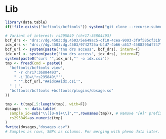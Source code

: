 # Lib
```r
library(data.table)
if(!file.exists("bcftools/bcftools")) system("git clone --recurse-submodules https://github.com/samtools/htslib.git; git clone https://github.com/samtools/bcftools.git; cd bcftools; make")
```

```r
# Variant of interest: rs295849 (chr17:36804493)
bcf_drs <- "drs://dg.4503:dg.4503/5e649ac5-cf10-4cea-9003-3f9f585cf31b"
idx_drs <- "drs://dg.4503:dg.4503/9742725a-b4d7-4b66-a517-4588295df747"
bcf_url <- system(paste("tnu drs access", bcf_drs), intern=T)
idx_url <- system(paste("tnu drs access", idx_drs), intern=T)
system(paste0("curl '",idx_url,"' -o idx.csi"))
tmp <- fread(cmd = paste0(
  "bcftools/bcftools view",
    " -r chr17:36804493",
    " -i'ID=\"rs295849\"'",
    " '",bcf_url,"##idx##idx.csi'",
  " | ",
  "bcftools/bcftools +bcftools/plugins/dosage.so"
))

tmp <- t(tmp[,5:length(tmp), with=F])
dosages  <- data.table(
  sample_id=sub("\\[[0-9]+\\]","",rownames(tmp)), # Remove "[#]" prefix from each name, strange artifact of bcftools dosage output
  rs295849=as.numeric(tmp)
)
fwrite(dosages,"dosages.csv")
# Samples as rows, SNPs as columns. For merging with pheno data later.
```
